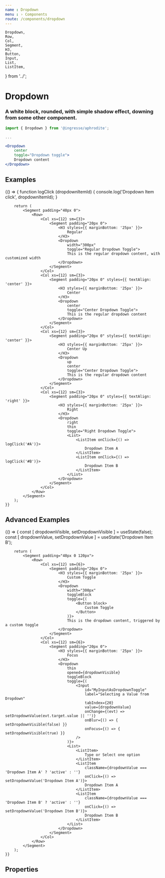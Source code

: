 ```yaml
---
name : Dropdown
menu : › Components
route: /components/dropdown
---
```


    Dropdown,
    Row,
    Col,
    Segment,
    H3,
    Button,
    Input,
    List,
    ListItem,
} from '../';

# Dropdown
### A white block, rounded, with simple shadow effect, downing from some other component.

```jsx
import { Dropdown } from '@ingresse/aphrodite';

...

<Dropdown
    center
    toggle="Dropdown toggle">
    Dropdown content
</Dropdown>
```


## Examples

<Playground>
    {() => {
        function logClick (dropdownItemId) {
            console.log('Dropdown Item click', dropdownItemId);
        }

        return (
            <Segment padding="40px 0">
                <Row>
                    <Col xs={12} sm={3}>
                        <Segment padding="20px 0">
                            <H3 styles={{ marginBottom: '25px' }}>
                                Regular
                            </H3>
                            <Dropdown
                                width="300px"
                                toggle="Regular Dropdown Toggle">
                                This is the regular dropdown content, with customized width
                            </Dropdown>
                        </Segment>
                    </Col>
                    <Col xs={12} sm={3}>
                        <Segment padding="20px 0" styles={{ textAlign: 'center' }}>
                            <H3 styles={{ marginBottom: '25px' }}>
                                Center
                            </H3>
                            <Dropdown
                                center
                                toggle="Center Dropdown Toggle">
                                This is the regular dropdown content
                            </Dropdown>
                        </Segment>
                    </Col>
                    <Col xs={12} sm={3}>
                        <Segment padding="20px 0" styles={{ textAlign: 'center' }}>
                            <H3 styles={{ marginBottom: '25px' }}>
                                Center Up
                            </H3>
                            <Dropdown
                                up
                                center
                                toggle="Center Dropdown Toggle">
                                This is the regular dropdown content
                            </Dropdown>
                        </Segment>
                    </Col>
                    <Col xs={12} sm={3}>
                        <Segment padding="20px 0" styles={{ textAlign: 'right' }}>
                            <H3 styles={{ marginBottom: '25px' }}>
                                Right
                            </H3>
                            <Dropdown
                                right
                                thin
                                toggle="Right Dropdown Toggle">
                                <List>
                                    <ListItem onClick={() => logClick('#A')}>
                                        Dropdown Item A
                                    </ListItem>
                                    <ListItem onClick={() => logClick('#B')}>
                                        Dropdown Item B
                                    </ListItem>
                                </List>
                            </Dropdown>
                        </Segment>
                    </Col>
                </Row>
            </Segment>
        );
    }}
</Playground>


## Advanced Examples

<Playground>
    {() => {
        const [ dropdownVisible, setDropdownVisible ] = useState(false);
        const [ dropdownValue, setDropdownValue ]     = useState('Dropdown Item B');

        return (
            <Segment padding="40px 0 120px">
                <Row>
                    <Col xs={12} sm={6}>
                        <Segment padding="20px 0">
                            <H3 styles={{ marginBottom: '25px' }}>
                                Custom Toggle
                            </H3>
                            <Dropdown
                                width="300px"
                                toggleBlock
                                toggle={(
                                    <Button block>
                                        Custom Toggle
                                    </Button>
                                )}>
                                This is the dropdown content, triggered by a custom toggle
                            </Dropdown>
                        </Segment>
                    </Col>
                    <Col xs={12} sm={6}>
                        <Segment padding="20px 0">
                            <H3 styles={{ marginBottom: '25px' }}>
                                Focus
                            </H3>
                            <Dropdown
                                thin
                                opened={dropdownVisible}
                                toggleBlock
                                toggle={(
                                    <Input
                                        id="MyInputAsDropdownToggle"
                                        label="Selecting a Value from Dropdown"
                                        tabIndex={20}
                                        value={dropdownValue}
                                        onChange={(evt) => setDropdownValue(evt.target.value || '')}
                                        onBlur={() => { setDropdownVisible(false) }}
                                        onFocus={() => { setDropdownVisible(true) }}
                                    />
                                )}>
                                <List>
                                    <ListItem>
                                        Type or Select one option
                                    </ListItem>
                                    <ListItem
                                        className={dropdownValue === 'Dropdown Item A' ? 'active' : ''}
                                        onClick={() => setDropdownValue('Dropdown Item A')}>
                                        Dropdown Item A
                                    </ListItem>
                                    <ListItem
                                        className={dropdownValue === 'Dropdown Item B' ? 'active' : ''}
                                        onClick={() => setDropdownValue('Dropdown Item B')}>
                                        Dropdown Item B
                                    </ListItem>
                                </List>
                            </Dropdown>
                        </Segment>
                    </Col>
                </Row>
            </Segment>
        );
    }}
</Playground>


## Properties

<Props of={Dropdown} />
